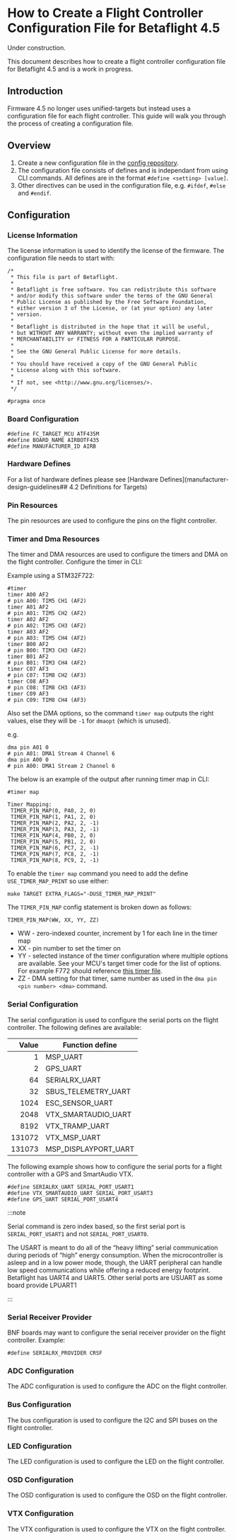 # How to Create a Flight Controller Configuration File for Betaflight 4.5

Under construction.

This document describes how to create a flight controller configuration file for Betaflight 4.5 and is a work in progress.

## Introduction
Firmware 4.5 no longer uses unified-targets but instead uses a configuration file for each flight controller.
This guide will walk you through the process of creating a configuration file.

## Overview

1. Create a new configuration file in the [config repository](https://github.com/betaflight/config).
2. The configuration file consists of defines and is independant from using CLI commands. All defines are in the format `#define <setting> [value]`.
3. Other directives can be used in the configuration file, e.g. `#ifdef`, `#else` and `#endif`.

## Configuration

### License Information

The license information is used to identify the license of the firmware. The configuration file needs to start with:

```
/*
 * This file is part of Betaflight.
 *
 * Betaflight is free software. You can redistribute this software
 * and/or modify this software under the terms of the GNU General
 * Public License as published by the Free Software Foundation,
 * either version 3 of the License, or (at your option) any later
 * version.
 *
 * Betaflight is distributed in the hope that it will be useful,
 * but WITHOUT ANY WARRANTY; without even the implied warranty of
 * MERCHANTABILITY or FITNESS FOR A PARTICULAR PURPOSE.
 *
 * See the GNU General Public License for more details.
 *
 * You should have received a copy of the GNU General Public
 * License along with this software.
 *
 * If not, see <http://www.gnu.org/licenses/>.
 */

#pragma once

```

### Board Configuration

    #define FC_TARGET_MCU ATF435M
    #define BOARD_NAME AIRBOTF435
    #define MANUFACTURER_ID AIRB

### Hardware Defines

For a list of hardware defines please see [Hardware Defines](manufacturer-design-guidelines## 4.2 Definitions for Targets)

### Pin Resources

The pin resources are used to configure the pins on the flight controller.

### Timer and Dma Resources

The timer and DMA resources are used to configure the timers and DMA on the flight controller.
Configure the timer in CLI:

Example using a STM32F722:

    #timer
    timer A00 AF2
    # pin A00: TIM5 CH1 (AF2)
    timer A01 AF2
    # pin A01: TIM5 CH2 (AF2)
    timer A02 AF2
    # pin A02: TIM5 CH3 (AF2)
    timer A03 AF2
    # pin A03: TIM5 CH4 (AF2)
    timer B00 AF2
    # pin B00: TIM3 CH3 (AF2)
    timer B01 AF2
    # pin B01: TIM3 CH4 (AF2)
    timer C07 AF3
    # pin C07: TIM8 CH2 (AF3)
    timer C08 AF3
    # pin C08: TIM8 CH3 (AF3)
    timer C09 AF3
    # pin C09: TIM8 CH4 (AF3)

Also set the DMA options, so the command `timer map` outputs the right values, else they will be `-1` for `dmaopt` (which is unused).

e.g.

    dma pin A01 0
    # pin A01: DMA1 Stream 4 Channel 6
    dma pin A00 0
    # pin A00: DMA1 Stream 2 Channel 6

The below is an example of the output after running timer map in CLI:

    #timer map

    Timer Mapping:
     TIMER_PIN_MAP(0, PA0, 2, 0)
     TIMER_PIN_MAP(1, PA1, 2, 0)
     TIMER_PIN_MAP(2, PA2, 2, -1)
     TIMER_PIN_MAP(3, PA3, 2, -1)
     TIMER_PIN_MAP(4, PB0, 2, 0)
     TIMER_PIN_MAP(5, PB1, 2, 0)
     TIMER_PIN_MAP(6, PC7, 2, -1)
     TIMER_PIN_MAP(7, PC8, 2, -1)
     TIMER_PIN_MAP(8, PC9, 2, -1)

To enable the `timer map` command you need to add the define `USE_TIMER_MAP_PRINT` so use either:

    make TARGET EXTRA_FLAGS="-DUSE_TIMER_MAP_PRINT"

The `TIMER_PIN_MAP` config statement is broken down as follows:

`TIMER_PIN_MAP(WW, XX, YY, ZZ)`

* WW - zero-indexed counter, increment by 1 for each line in the timer map
* XX - pin number to set the timer on
* YY - selected instance of the timer configuration where multiple options are available. See your MCU's target timer code for the list of options. For example F772 should reference [this timer file](https://github.com/betaflight/betaflight/blob/master/src/main/drivers/stm32/timer_stm32f7xx.c).
* ZZ - DMA setting for that timer, same number as used in the `dma pin <pin number> <dma>` command.

### Serial Configuration

The serial configuration is used to configure the serial ports on the flight controller. The following defines are available:

| Value  | Function define      |
| ------:| -------------------- |
| 1      | MSP_UART             |
| 2      | GPS_UART             |
| 64     | SERIALRX_UART        |
| 32     | SBUS_TELEMETRY_UART  |
| 1024   | ESC_SENSOR_UART      |
| 2048   | VTX_SMARTAUDIO_UART  |
| 8192   | VTX_TRAMP_UART       |
| 131072 | VTX_MSP_UART         |
| 131073 | MSP_DISPLAYPORT_UART |

The following example shows how to configure the serial ports for a flight controller with a GPS and SmartAudio VTX.

    #define SERIALRX_UART SERIAL_PORT_USART1
    #define VTX_SMARTAUDIO_UART SERIAL_PORT_USART3
    #define GPS_UART SERIAL_PORT_USART4

:::note

Serial command is zero index based, so the first serial port is `SERIAL_PORT_USART1` and not `SERIAL_PORT_USART0`.

The USART is meant to do all of the “heavy lifting” serial communication during periods of “high” energy consumption. When the microcontroller is asleep and in a low power mode, though, the UART peripheral can handle low speed communications while offering a reduced energy footprint. Betaflight has UART4 and UART5. Other serial ports are USUART as some board provide LPUART1

:::

### Serial Receiver Provider

BNF boards may want to configure the serial receiver provider on the flight controller. Example:

    #define SERIALRX_PROVIDER CRSF

### ADC Configuration

The ADC configuration is used to configure the ADC on the flight controller.

### Bus Configuration

The bus configuration is used to configure the I2C and SPI buses on the flight controller.

### LED Configuration

The LED configuration is used to configure the LED on the flight controller.

### OSD Configuration

The OSD configuration is used to configure the OSD on the flight controller.

### VTX Configuration

The VTX configuration is used to configure the VTX on the flight controller.
